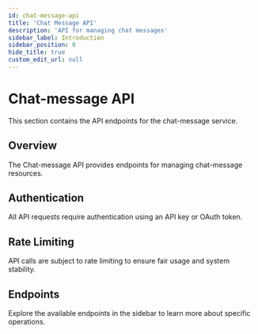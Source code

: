 ```yaml
---
id: chat-message-api
title: 'Chat Message API'
description: 'API for managing chat messages'
sidebar_label: Introduction
sidebar_position: 0
hide_title: true
custom_edit_url: null
---
```


# Chat-message API

This section contains the API endpoints for the chat-message service.

## Overview

The Chat-message API provides endpoints for managing chat-message resources.

## Authentication

All API requests require authentication using an API key or OAuth token.

## Rate Limiting

API calls are subject to rate limiting to ensure fair usage and system stability.

## Endpoints

Explore the available endpoints in the sidebar to learn more about specific operations.
